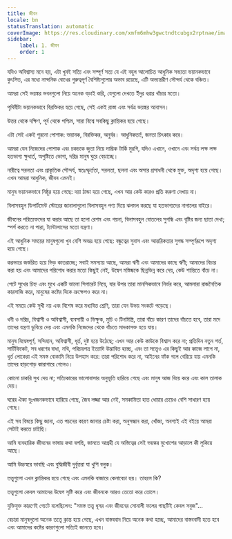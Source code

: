 ```yaml
---
title: জীবন
locale: bn
statusTranslation: automatic
coverImage: https://res.cloudinary.com/xmfm6mhw3gwctndtcubgx2rptnae/image/upload/v1741354419/small_cover_la_gran_rebelion_28716e29d2.webp
sidebar:
    label: 1. জীবন
    order: 1
---
```

যদিও অবিশ্বাস্য মনে হয়, এটা খুবই সত্যি এবং সম্পূর্ণ সত্য যে এই বহুল আলোচিত আধুনিক সভ্যতা ভয়ানকভাবে কুৎসিত, এর মধ্যে নান্দনিক বোধের গুরুত্বপূর্ণ বৈশিষ্ট্যগুলোর অভাব রয়েছে, এটি অভ্যন্তরীণ সৌন্দর্য থেকে বঞ্চিত।

আমরা সেই ভয়ঙ্কর ভবনগুলো নিয়ে অনেক বড়াই করি, যেগুলো দেখতে ইঁদুর ধরার খাঁচার মতো।

পৃথিবীটা ভয়ানকভাবে বিরক্তিকর হয়ে গেছে, সেই একই রাস্তা এবং সর্বত্র ভয়ঙ্কর আবাসন।

উত্তর থেকে দক্ষিণ, পূর্ব থেকে পশ্চিম, সারা বিশ্বে সবকিছু ক্লান্তিকর হয়ে গেছে।

এটা সেই একই পুরনো পোশাক: ভয়ানক, বিরক্তিকর, অনুর্বর। আধুনিকতা!, জনতা চিৎকার করে।

আমরা যেন নিজেদের পোশাক এবং চকচকে জুতা নিয়ে দাম্ভিক টার্কি মুরগি, যদিও এখানে, ওখানে এবং সর্বত্র লক্ষ লক্ষ হতভাগ্য ক্ষুধার্ত, অপুষ্টিতে ভোগা, দরিদ্র মানুষ ঘুরে বেড়াচ্ছে।

নারীত্বে সরলতা এবং প্রাকৃতিক সৌন্দর্য, স্বতঃস্ফূর্ততা, সরলতা, ছলনা এবং অসার প্রসাধনী থেকে মুক্ত, অদৃশ্য হয়ে গেছে। এখন আমরা আধুনিক, জীবন এমনই।

মানুষ ভয়ানকভাবে নিষ্ঠুর হয়ে গেছে: দয়া ঠান্ডা হয়ে গেছে, এখন আর কেউ কারও প্রতি করুণা দেখায় না।

বিলাসবহুল ডিপার্টমেন্ট স্টোরের জানালাগুলো বিলাসবহুল পণ্য দিয়ে ঝলমল করছে যা হতভাগ্যদের নাগালের বাইরে।

জীবনের পরিত্যক্তদের যা করার আছে তা হলো রেশম এবং গয়না, বিলাসবহুল বোতলের সুগন্ধি এবং বৃষ্টির জন্য ছাতা দেখা; স্পর্শ করতে না পারা, ট্যান্টালাসের মতো যন্ত্রণা।

এই আধুনিক সময়ের মানুষগুলো খুব বেশি অভদ্র হয়ে গেছে: বন্ধুত্বের সুবাস এবং আন্তরিকতার সুগন্ধ সম্পূর্ণরূপে অদৃশ্য হয়ে গেছে।

করভারে জর্জরিত হয়ে ভিড় কাতরাচ্ছে; সবাই সমস্যায় আছে, আমরা ঋণী এবং আমাদের কাছে ঋণী; আমাদের বিচার করা হয় এবং আমাদের পরিশোধ করার মতো কিছুই নেই, উদ্বেগ মস্তিষ্ককে ছিন্নভিন্ন করে দেয়, কেউ শান্তিতে বাঁচে না।

পেটে সুখের চিহ্ন এবং মুখে একটি ভালো সিগারেট নিয়ে, যার উপর তারা মানসিকভাবে নির্ভর করে, আমলারা রাজনৈতিক কারসাজি করে, মানুষের কষ্টের দিকে ভ্রুক্ষেপও করে না।

এই সময়ে কেউ সুখী নয় এবং বিশেষ করে মধ্যবিত্ত শ্রেণি, তারা যেন উভয় সংকটে পড়েছে।

ধনী ও দরিদ্র, বিশ্বাসী ও অবিশ্বাসী, ব্যবসায়ী ও ভিক্ষুক, মুচি ও টিনমিস্ত্রি, তারা বাঁচে কারণ তাদের বাঁচতে হবে, তারা মদে তাদের যন্ত্রণা ডুবিয়ে দেয় এবং এমনকি নিজেদের থেকে বাঁচতে মাদকাসক্ত হয়ে যায়।

মানুষ বিদ্বেষপূর্ণ, সন্দিহান, অবিশ্বাসী, ধূর্ত, দুষ্ট হয়ে উঠেছে; এখন আর কেউ কাউকে বিশ্বাস করে না; প্রতিদিন নতুন শর্ত, সার্টিফিকেট, সব ধরণের বাধা, নথি, পরিচয়পত্র ইত্যাদি উদ্ভাবিত হচ্ছে, এবং তা সত্ত্বেও এর কিছুই আর কাজে লাগে না, ধূর্ত লোকেরা এই সমস্ত বোকামি নিয়ে উপহাস করে: তারা পরিশোধ করে না, আইনের ফাঁক গলে বেরিয়ে যায় এমনকি তাদের হাড়গোড় কারাগারে গেলেও।

কোনো চাকরি সুখ দেয় না; সত্যিকারের ভালোবাসার অনুভূতি হারিয়ে গেছে এবং মানুষ আজ বিয়ে করে এবং কাল তালাক দেয়।

ঘরের ঐক্য দুঃখজনকভাবে হারিয়ে গেছে, জৈব লজ্জা আর নেই, সমকামিতা হাত ধোয়ার চেয়েও বেশি সাধারণ হয়ে গেছে।

এই সব বিষয়ে কিছু জানা, এত পচনের কারণ জানার চেষ্টা করা, অনুসন্ধান করা, খোঁজা, অবশ্যই এই বইয়ে আমরা সেটাই করতে চাইছি।

আমি ব্যবহারিক জীবনের ভাষায় কথা বলছি, জানতে আগ্রহী যে অস্তিত্বের সেই ভয়ঙ্কর মুখোশের আড়ালে কী লুকিয়ে আছে।

আমি উচ্চস্বরে ভাবছি এবং বুদ্ধিজীবী দুর্বৃত্তরা যা খুশি বলুক।

তত্ত্বগুলো এখন ক্লান্তিকর হয়ে গেছে এবং এমনকি বাজারে কেনাবেচা হয়। তাহলে কি?

তত্ত্বগুলো কেবল আমাদের উদ্বেগ সৃষ্টি করে এবং জীবনকে আরও তেতো করে তোলে।

যুক্তিযুক্ত কারণেই গ্যেটে বলেছিলেন: "সমস্ত তত্ত্ব ধূসর এবং জীবনের সোনালী ফলের গাছটিই কেবল সবুজ"...

বেচারা মানুষগুলো অনেক তত্ত্বে ক্লান্ত হয়ে গেছে, এখন বাস্তববাদ নিয়ে অনেক কথা হচ্ছে, আমাদের বাস্তববাদী হতে হবে এবং আমাদের কষ্টের কারণগুলো সত্যিই জানতে হবে।
